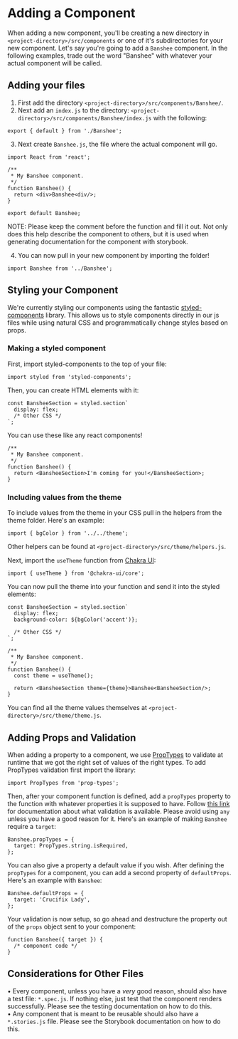 
<Meta title="Docs/Adding a Component" />

# Adding a Component

When adding a new component, you'll be creating a new directory in `<project-directory>/src/components` or one of it's subdirectories for your new component. Let's say you're going to add a `Banshee` component. In the following examples, trade out the word "Banshee" with whatever your actual component will be called.

## Adding your files

1) First add the directory `<project-directory>/src/components/Banshee/`.  
2) Next add an `index.js` to the directory: `<project-directory>/src/components/Banshee/index.js` with the following:

```
export { default } from './Banshee';
```

3) Next create `Banshee.js`, the file where the actual component will go.

```
import React from 'react';

/**
 * My Banshee component.
 */
function Banshee() {
  return <div>Banshee<div/>;
}

export default Banshee;
```

NOTE: Please keep the comment before the function and fill it out. Not only does this help describe the component to others, but it is used when generating documentation for the component with storybook.

4) You can now pull in your new component by importing the folder!

```
import Banshee from '../Banshee';
```

## Styling your Component

We're currently styling our components using the fantastic [styled-components](https://styled-components.com/docs) library. This allows us to style components directly in our js files while using natural CSS and programmatically change styles based on props.

### Making a styled component

First, import styled-components to the top of your file:

```
import styled from 'styled-components';
```

Then, you can create HTML elements with it:

```
const BansheeSection = styled.section`
  display: flex;
  /* Other CSS */
`;
```

You can use these like any react components!

```
/**
 * My Banshee component.
 */
function Banshee() {
  return <BansheeSection>I'm coming for you!</BansheeSection>;
}
```

### Including values from the theme

To include values from the theme in your CSS pull in the helpers from the theme folder. Here's an example:

```
import { bgColor } from '../../theme';
```

Other helpers can be found at `<project-directory>/src/theme/helpers.js`.

Next, import the `useTheme` function from [Chakra UI](https://chakra-ui.com/docs/getting-started):

```
import { useTheme } from '@chakra-ui/core';
```

You can now pull the theme into your function and send it into the styled elements:

```
const BansheeSection = styled.section`
  display: flex;
  background-color: ${bgColor('accent')};

  /* Other CSS */
`;

/**
 * My Banshee component.
 */
function Banshee() {
  const theme = useTheme();

  return <BansheeSection theme={theme}>Banshee<BansheeSection/>;
}
```

You can find all the theme values themselves at `<project-directory>/src/theme/theme.js`.

## Adding Props and Validation

When adding a property to a component, we use [PropTypes](https://reactjs.org/docs/typechecking-with-proptypes.html) to validate at runtime that we got the right set of values of the right types. To add PropTypes validation first import the library:

```
import PropTypes from 'prop-types';
```

Then, after your component function is defined, add a `propTypes` property to the function with whatever properties it is supposed to have. Follow [this link](https://reactjs.org/docs/typechecking-with-proptypes.html#proptypes) for documentation about what validation is available. Please avoid using `any` unless you have a good reason for it. Here's an example of making `Banshee` require a `target`:

```
Banshee.propTypes = {
  target: PropTypes.string.isRequired,
};
```

You can also give a property a default value if you wish. After defining the `propTypes` for a component, you can add a second property of `defaultProps`. Here's an example with `Banshee`:

```
Banshee.defaultProps = {
  target: 'Crucifix Lady',
};
```

Your validation is now setup, so go ahead and destructure the property out of the `props` object sent to your component:

```
function Banshee({ target }) {
  /* component code */
}
```

## Considerations for Other Files

• Every component, unless you have a *very* good reason, should also have a test file: `*.spec.js`. If nothing else, just test that the component renders successfully. Please see the testing documentation on how to do this.  
• Any component that is meant to be reusable should also have a `*.stories.js` file. Please see the Storybook documentation on how to do this.
